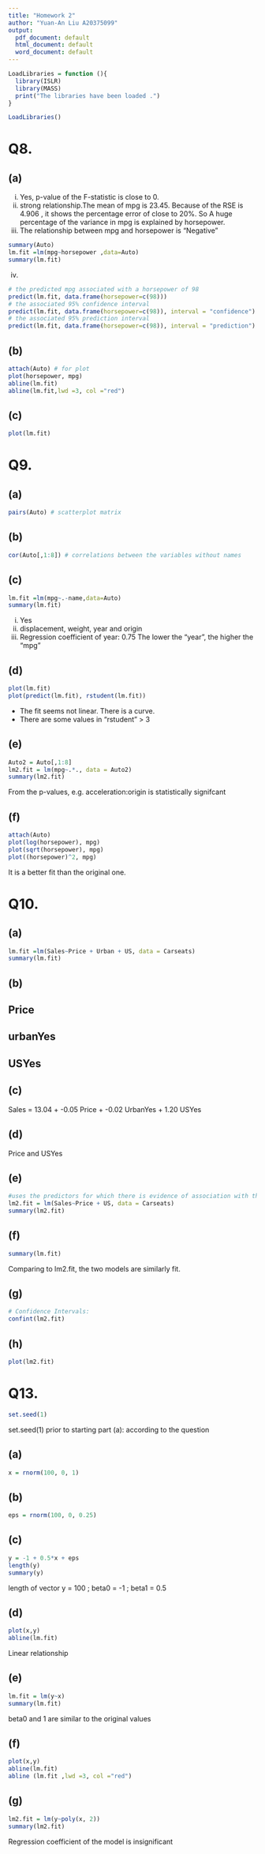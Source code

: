 ```yaml
---
title: "Homework 2"
author: "Yuan-An Liu A20375099"
output:
  pdf_document: default
  html_document: default
  word_document: default
---
```

```r
LoadLibraries = function (){
  library(ISLR)
  library(MASS)
  print("The libraries have been loaded .")
}

LoadLibraries()
```
# Q8.
## (a)
i. Yes, p-value of the F-statistic is close to 0.  
ii. strong relationship.The mean of mpg is 23.45. Because of the RSE is 4.906 , it shows the percentage error of close to 20%. So A huge percentage of the variance in mpg is explained by horsepower.  
iii. The relationship between mpg and horsepower is "Negative"  
```r
summary(Auto)
lm.fit =lm(mpg~horsepower ,data=Auto)
summary(lm.fit)
```

iv.  
```r
# the predicted mpg associated with a horsepower of 98
predict(lm.fit, data.frame(horsepower=c(98)))
# the associated 95% confidence interval
predict(lm.fit, data.frame(horsepower=c(98)), interval = "confidence")
# the associated 95% prediction interval
predict(lm.fit, data.frame(horsepower=c(98)), interval = "prediction")
```

## (b)

```r
attach(Auto) # for plot
plot(horsepower, mpg)
abline(lm.fit)
abline(lm.fit,lwd =3, col ="red")
```

## (c)

```r
plot(lm.fit)
```

# Q9.
## (a)

```r
pairs(Auto) # scatterplot matrix
```

## (b)

```r
cor(Auto[,1:8]) # correlations between the variables without names
```

## (c)

```r
lm.fit =lm(mpg~.-name,data=Auto)
summary(lm.fit)
```

i.  Yes  
ii. displacement, weight, year and origin  
iii. Regression coefficient of year: 0.75 The lower the "year", the higher the "mpg"  


## (d)

```r
plot(lm.fit)
plot(predict(lm.fit), rstudent(lm.fit))
```

- The fit seems not linear. There is a curve.  
- There are some values in "rstudent" > 3   


## (e)

```r
Auto2 = Auto[,1:8]
lm2.fit = lm(mpg~.*., data = Auto2)
summary(lm2.fit)
```
From the p-values, e.g. acceleration:origin is statistically signifcant

## (f)

```r
attach(Auto)
plot(log(horsepower), mpg)
plot(sqrt(horsepower), mpg)
plot((horsepower)^2, mpg)
```

It is a better fit than the original one.  

# Q10.
## (a)

```r
lm.fit =lm(Sales~Price + Urban + US, data = Carseats)
summary(lm.fit)
```

## (b)
Price  
- 
urbanYes  
- 
USYes
- 

## (c)

Sales = 13.04 + -0.05 Price + -0.02 UrbanYes + 1.20 USYes  

## (d)

Price and USYes

## (e)

```r
#uses the predictors for which there is evidence of association with the outcome
lm2.fit = lm(Sales~Price + US, data = Carseats)
summary(lm2.fit)
```

## (f)

```r
summary(lm.fit)
```

Comparing to lm2.fit, the two models are similarly fit.  


## (g)

```r
# Confidence Intervals:
confint(lm2.fit)
```

## (h)

```r
plot(lm2.fit)
```

# Q13.

```r
set.seed(1)
```

set.seed(1) prior to starting part (a): according to the question  


## (a)

```r
x = rnorm(100, 0, 1)
```

## (b)

```r
eps = rnorm(100, 0, 0.25)
```

## (c)

```r
y = -1 + 0.5*x + eps
length(y)
summary(y)
```

length of vector y  = 100 ; beta0 = -1 ; beta1 = 0.5  


## (d)

```r
plot(x,y)
abline(lm.fit)
```

Linear relationship  

## (e)

```r
lm.fit = lm(y~x)
summary(lm.fit)
```

beta0 and 1 are similar to the original values  

## (f)

```r
plot(x,y)
abline(lm.fit)
abline (lm.fit ,lwd =3, col ="red")
```

## (g)

```r
lm2.fit = lm(y~poly(x, 2))
summary(lm2.fit)
```

Regression coefficient of the model is insignificant  
